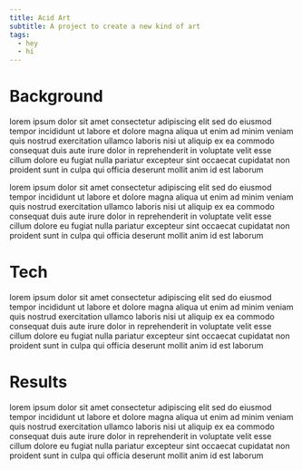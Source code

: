 ```yaml
---
title: Acid Art
subtitle: A project to create a new kind of art
tags:
  - hey
  - hi
---
```


# Background

lorem ipsum dolor sit amet consectetur adipiscing elit sed do eiusmod tempor incididunt ut labore et dolore magna aliqua ut enim ad minim veniam quis nostrud exercitation ullamco laboris nisi ut aliquip ex ea commodo consequat duis aute irure dolor in reprehenderit in voluptate velit esse cillum dolore eu fugiat nulla pariatur excepteur sint occaecat cupidatat non proident sunt in culpa qui officia deserunt mollit anim id est laborum

lorem ipsum dolor sit amet consectetur adipiscing elit sed do eiusmod tempor incididunt ut labore et dolore magna aliqua ut enim ad minim veniam quis nostrud exercitation ullamco laboris nisi ut aliquip ex ea commodo consequat duis aute irure dolor in reprehenderit in voluptate velit esse cillum dolore eu fugiat nulla pariatur excepteur sint occaecat cupidatat non proident sunt in culpa qui officia deserunt mollit anim id est laborum

# Tech

lorem ipsum dolor sit amet consectetur adipiscing elit sed do eiusmod tempor incididunt ut labore et dolore magna aliqua ut enim ad minim veniam quis nostrud exercitation ullamco laboris nisi ut aliquip ex ea commodo consequat duis aute irure dolor in reprehenderit in voluptate velit esse cillum dolore eu fugiat nulla pariatur excepteur sint occaecat cupidatat non proident sunt in culpa qui officia deserunt mollit anim id est laborum

# Results

lorem ipsum dolor sit amet consectetur adipiscing elit sed do eiusmod tempor incididunt ut labore et dolore magna aliqua ut enim ad minim veniam quis nostrud exercitation ullamco laboris nisi ut aliquip ex ea commodo consequat duis aute irure dolor in reprehenderit in voluptate velit esse cillum dolore eu fugiat nulla pariatur excepteur sint occaecat cupidatat non proident sunt in culpa qui officia deserunt mollit anim id est laborum
